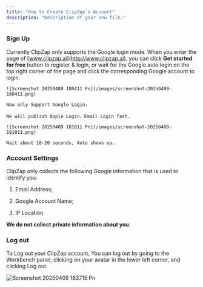 ```yaml
---
title: "How to Create ClipZap`s Account"
description: "Description of your new file."
---
```


### **Sign Up**

Currently ClipZap only supports the Google login mode. When you enter the page of [www.clipzap.ai](http://www.clipzap.ai), you can click **Get started for free** button to register & login, or wait for the Google auto login on the top right corner of the page and click the corresponding Google account to login.

<CardGroup cols={2}>
  <Card title="Manual Login" icon="sparkles">
    

    ![Screenshot 20250409 180411 Pn](/images/screenshot-20250409-180411.png)

    Now only Support Google Login.

    We will publish Apple Login、Email Login fast.
  </Card>
  <Card title="Google Auto login" icon="sparkles">
    

    ![Screenshot 20250409 181011 Pn](/images/screenshot-20250409-181011.png)

    Wait about 10-20 seconds, Auto shows up.
  </Card>
</CardGroup>

### Account Settings

ClipZap only collects the following Google information that is used to identify you:

1. Email Address;

2. Google Account Name;

3. IP Location

**We do not collect private information about you.**

### **Log out**

To Log out your ClipZap account, You can log out by going to the Workbench panel, clicking on your avatar in the lower left corner, and clicking Log out.

![Screenshot 20250409 183715 Pn](/images/screenshot-20250409-183715.png)